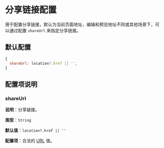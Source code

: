# 分享链接配置

用于配置分享链接，默认为当前页面地址，编辑和预览地址不同或其他场景下，可以通过配置 `shareUrl` 来指定分享链接。

## 默认配置

```js
{
  shareUrl: location?.href || '',
}
```

## 配置项说明

### shareUrl

**说明**：分享链接。

**类型**：`String`

**默认值**：`location?.href || ''`

**配置项**：合法的 [URL](https://developer.mozilla.org/zh-CN/docs/Learn/Common_questions/Web_mechanics/What_is_a_URL) 值。
